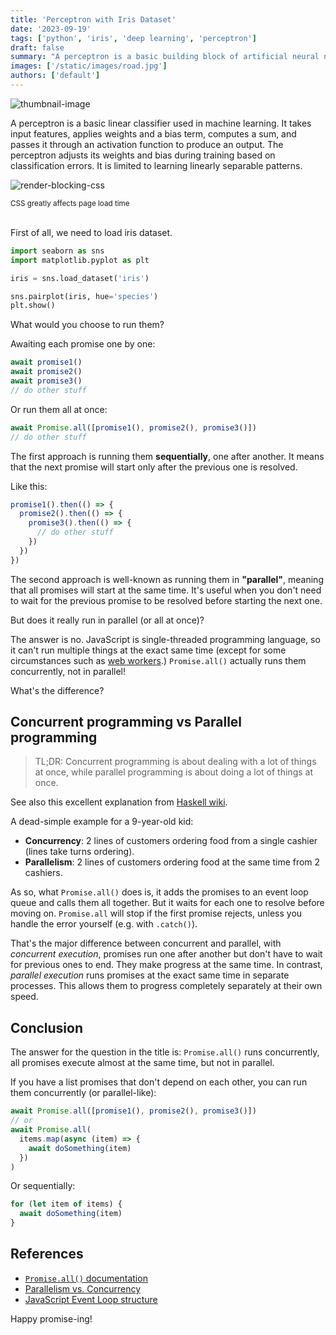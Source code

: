 ```yaml
---
title: 'Perceptron with Iris Dataset'
date: '2023-09-19'
tags: ['python', 'iris', 'deep learning', 'perceptron']
draft: false
summary: "A perceptron is a basic building block of artificial neural networks (ANNs) and is one of the simplest machine learning algorithms. It is a type of linear classifier that can be used for tasks such as binary classification."
images: ['/static/images/road.jpg']
authors: ['default']
---
```



![thumbnail-image](/static/images/road.jpg)

<UnsplashPhotoInfo photoURL="https://unsplash.com/photos/rafblRbne3o" author="Karsten Würth" />

A perceptron is a basic linear classifier used in machine learning. 
It takes input features, applies weights and a bias term, computes a sum, and passes it through an activation function to produce an output. 
The perceptron adjusts its weights and bias during training based on classification errors. It is limited to learning linearly separable patterns.

![render-blocking-css](/static/images/render-blocking-css.png)
<div style={{ textAlign: 'center', marginTop: '-16px' }}>
  <small>CSS greatly affects page load time</small>
</div>
<br />

First of all, we need to load iris dataset.

```python
import seaborn as sns
import matplotlib.pyplot as plt

iris = sns.load_dataset('iris')

sns.pairplot(iris, hue='species')
plt.show()
```

What would you choose to run them?

Awaiting each promise one by one:

```javascript
await promise1()
await promise2()
await promise3()
// do other stuff
```

Or run them all at once:

```javascript
await Promise.all([promise1(), promise2(), promise3()])
// do other stuff
```

The first approach is running them **sequentially**, one after another. It means that the next promise will start only after the previous one is resolved.

Like this:

```javascript
promise1().then(() => {
  promise2().then(() => {
    promise3().then(() => {
      // do other stuff
    })
  })
})
```

The second approach is well-known as running them in **"parallel"**, meaning that all promises will start at the same time.
It's useful when you don't need to wait for the previous promise to be resolved before starting the next one.

But does it really run in parallel (or all at once)? <Twemoji emoji="thinking-face" />

The answer is no. JavaScript is single-threaded programming language, so it can't run multiple things at the exact same time (except for some circumstances such as [web workers](https://developer.mozilla.org/en-US/docs/Web/API/Web_Workers_API/Using_web_workers).)
`Promise.all()` actually runs them concurrently, not in parallel!

What's the difference?

## Concurrent programming vs Parallel programming

> TL;DR: Concurrent programming is about dealing with a lot of things at once, while parallel programming is about doing a lot of things at once.

See also this excellent explanation from [Haskell wiki](https://wiki.haskell.org/Parallelism_vs._Concurrency).

A dead-simple example for a 9-year-old kid:

- **Concurrency**: 2 lines of customers ordering food from a single cashier (lines take turns ordering).
- **Parallelism**: 2 lines of customers ordering food at the same time from 2 cashiers.

As so, what `Promise.all()` does is, it adds the promises to an event loop queue and calls them all together.
But it waits for each one to resolve before moving on.
`Promise.all` will stop if the first promise rejects, unless you handle the error yourself (e.g. with `.catch()`).

That's the major difference between concurrent and parallel, with _concurrent execution_, promises run one after another but don't have to wait for previous ones to end. They make progress at the same time.
In contrast, _parallel execution_ runs promises at the exact same time in separate processes.
This allows them to progress completely separately at their own speed.

## Conclusion

The answer for the question in the title is: `Promise.all()` runs concurrently, all promises execute almost at the same time, but not in parallel.

If you have a list promises that don't depend on each other, you can run them concurrently (or parallel-like):

```javascript
await Promise.all([promise1(), promise2(), promise3()])
// or
await Promise.all(
  items.map(async (item) => {
    await doSomething(item)
  })
)
```

Or sequentially:

```javascript
for (let item of items) {
  await doSomething(item)
}
```

## References

- [`Promise.all()` documentation](https://developer.mozilla.org/en-US/docs/Web/JavaScript/Reference/Global_Objects/Promise/all)
- [Parallelism vs. Concurrency](https://wiki.haskell.org/Parallelism_vs._Concurrency)
- [JavaScript Event Loop structure](https://developer.mozilla.org/en-US/docs/Web/JavaScript/EventLoop)

Happy promise-ing! <Twemoji emoji="clinking-beer-mugs" />
